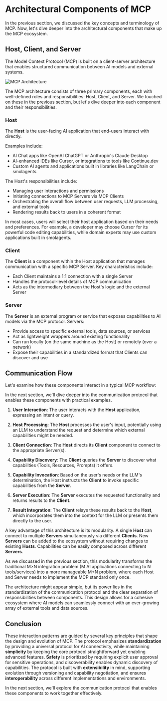 # Architectural Components of MCP

In the previous section, we discussed the key concepts and terminology of MCP. Now, let's dive deeper into the architectural components that make up the MCP ecosystem.

## Host, Client, and Server

The Model Context Protocol (MCP) is built on a client-server architecture that enables structured communication between AI models and external systems. 

![MCP Architecture](https://huggingface.co/datasets/mcp-course/images/resolve/main/unit1/4.png)

The MCP architecture consists of three primary components, each with well-defined roles and responsibilities: Host, Client, and Server. We touched on these in the previous section, but let's dive deeper into each component and their responsibilities.

### Host

The **Host** is the user-facing AI application that end-users interact with directly. 

Examples include:
- AI Chat apps like OpenAI ChatGPT or Anthropic's Claude Desktop
- AI-enhanced IDEs like Cursor, or integrations to tools like Continue.dev
- Custom AI agents and applications built in libraries like LangChain or smolagents

The Host's responsibilities include:
- Managing user interactions and permissions
- Initiating connections to MCP Servers via MCP Clients
- Orchestrating the overall flow between user requests, LLM processing, and external tools
- Rendering results back to users in a coherent format

In most cases, users will select their host application based on their needs and preferences. For example, a developer may choose Cursor for its powerful code editing capabilities, while domain experts may use custom applications built in smolagents.

### Client

The **Client** is a component within the Host application that manages communication with a specific MCP Server. Key characteristics include:

- Each Client maintains a 1:1 connection with a single Server
- Handles the protocol-level details of MCP communication
- Acts as the intermediary between the Host's logic and the external Server

### Server

The **Server** is an external program or service that exposes capabilities to AI models via the MCP protocol. Servers:

- Provide access to specific external tools, data sources, or services
- Act as lightweight wrappers around existing functionality
- Can run locally (on the same machine as the Host) or remotely (over a network)
- Expose their capabilities in a standardized format that Clients can discover and use

## Communication Flow

Let's examine how these components interact in a typical MCP workflow:

<Tip>

In the next section, we'll dive deeper into the communication protocol that enables these components with practical examples.

</Tip>

1. **User Interaction**: The user interacts with the **Host** application, expressing an intent or query.

2. **Host Processing**: The **Host** processes the user's input, potentially using an LLM to understand the request and determine which external capabilities might be needed.

3. **Client Connection**: The **Host** directs its **Client** component to connect to the appropriate Server(s).

4. **Capability Discovery**: The **Client** queries the **Server** to discover what capabilities (Tools, Resources, Prompts) it offers.

5. **Capability Invocation**: Based on the user's needs or the LLM's determination, the Host instructs the **Client** to invoke specific capabilities from the **Server**.

6. **Server Execution**: The **Server** executes the requested functionality and returns results to the **Client**.

7. **Result Integration**: The **Client** relays these results back to the **Host**, which incorporates them into the context for the LLM or presents them directly to the user.

A key advantage of this architecture is its modularity. A single **Host** can connect to multiple **Servers** simultaneously via different **Clients**. New **Servers** can be added to the ecosystem without requiring changes to existing **Hosts**. Capabilities can be easily composed across different **Servers**.

<Tip>

As we discussed in the previous section, this modularity transforms the traditional M×N integration problem (M AI applications connecting to N tools/services) into a more manageable M+N problem, where each Host and Server needs to implement the MCP standard only once.

</Tip>

The architecture might appear simple, but its power lies in the standardization of the communication protocol and the clear separation of responsibilities between components. This design allows for a cohesive ecosystem where AI models can seamlessly connect with an ever-growing array of external tools and data sources.

## Conclusion

These interaction patterns are guided by several key principles that shape the design and evolution of MCP. The protocol emphasizes **standardization** by providing a universal protocol for AI connectivity, while maintaining **simplicity** by keeping the core protocol straightforward yet enabling advanced features. **Safety** is prioritized by requiring explicit user approval for sensitive operations, and discoverability enables dynamic discovery of capabilities. The protocol is built with **extensibility** in mind, supporting evolution through versioning and capability negotiation, and ensures **interoperability** across different implementations and environments.

In the next section, we'll explore the communication protocol that enables these components to work together effectively.
